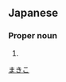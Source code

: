 ==Japanese==
{{ja-kanjitab|眞|樹|子}}

===Proper noun===
{{ja-pos|proper|まきこ}}

# {{given name|female|lang=ja}}

[[Category:Japanese female given names|まきこ]]